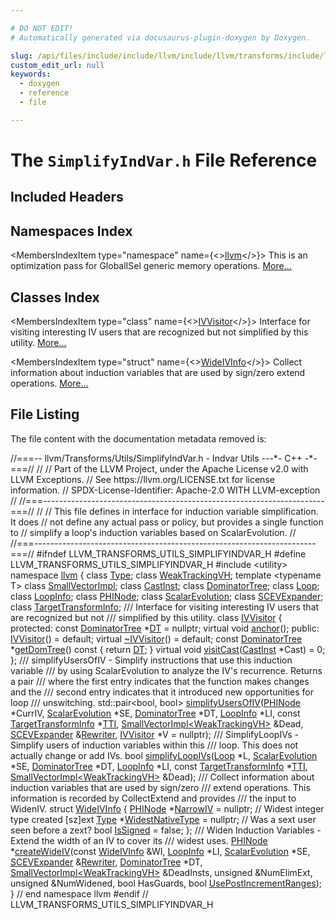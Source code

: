 ```yaml
---

# DO NOT EDIT!
# Automatically generated via docusaurus-plugin-doxygen by Doxygen.

slug: /api/files/include/include/llvm/include/llvm/transforms/include/llvm/transforms/utils/simplifyindvar-h
custom_edit_url: null
keywords:
  - doxygen
  - reference
  - file

---
```





# The `SimplifyIndVar.h` File Reference

<DoxygenPage pluginConfig={pluginConfig}>



## Included Headers

<IncludesList>
<IncludesListItem
  filePath="utility"
  permalink=""
  isLocal="false" />
</IncludesList>

## Namespaces Index

<MembersIndex>

<MembersIndexItem
  type="namespace"
  name={<><a href="/docs/api/namespaces/llvm">llvm</a></>}>
This is an optimization pass for GlobalISel generic memory operations. <a href="/docs/api/namespaces/llvm/#details">More...</a>
</MembersIndexItem>

</MembersIndex>

## Classes Index

<MembersIndex>

<MembersIndexItem
  type="class"
  name={<><a href="/docs/api/classes/llvm/ivvisitor">IVVisitor</a></>}>
Interface for visiting interesting IV users that are recognized but not simplified by this utility. <a href="/docs/api/classes/llvm/ivvisitor/#details">More...</a>
</MembersIndexItem>

<MembersIndexItem
  type="struct"
  name={<><a href="/docs/api/structs/llvm/wideivinfo">WideIVInfo</a></>}>
Collect information about induction variables that are used by sign/zero extend operations. <a href="/docs/api/structs/llvm/wideivinfo/#details">More...</a>
</MembersIndexItem>

</MembersIndex>


## File Listing

The file content with the documentation metadata removed is:

<ProgramListing>

<Link id="l00001" /><CodeLine lineNumber="1"><span class="doxyHighlightComment">//===-- llvm/Transforms/Utils/SimplifyIndVar.h - Indvar Utils ---&#42;- C++ -&#42;-===//</span></CodeLine>
<Link id="l00002" /><CodeLine lineNumber="2"><span class="doxyHighlightComment">//</span></CodeLine>
<Link id="l00003" /><CodeLine lineNumber="3"><span class="doxyHighlightComment">// Part of the LLVM Project, under the Apache License v2.0 with LLVM Exceptions.</span></CodeLine>
<Link id="l00004" /><CodeLine lineNumber="4"><span class="doxyHighlightComment">// See https://llvm.org/LICENSE.txt for license information.</span></CodeLine>
<Link id="l00005" /><CodeLine lineNumber="5"><span class="doxyHighlightComment">// SPDX-License-Identifier: Apache-2.0 WITH LLVM-exception</span></CodeLine>
<Link id="l00006" /><CodeLine lineNumber="6"><span class="doxyHighlightComment">//</span></CodeLine>
<Link id="l00007" /><CodeLine lineNumber="7"><span class="doxyHighlightComment">//===----------------------------------------------------------------------===//</span></CodeLine>
<Link id="l00008" /><CodeLine lineNumber="8"><span class="doxyHighlightComment">//</span></CodeLine>
<Link id="l00009" /><CodeLine lineNumber="9"><span class="doxyHighlightComment">// This file defines in interface for induction variable simplification. It does</span></CodeLine>
<Link id="l00010" /><CodeLine lineNumber="10"><span class="doxyHighlightComment">// not define any actual pass or policy, but provides a single function to</span></CodeLine>
<Link id="l00011" /><CodeLine lineNumber="11"><span class="doxyHighlightComment">// simplify a loop&#39;s induction variables based on ScalarEvolution.</span></CodeLine>
<Link id="l00012" /><CodeLine lineNumber="12"><span class="doxyHighlightComment">//</span></CodeLine>
<Link id="l00013" /><CodeLine lineNumber="13"><span class="doxyHighlightComment">//===----------------------------------------------------------------------===//</span></CodeLine>
<Link id="l00014" /><CodeLine lineNumber="14"></CodeLine>
<Link id="l00015" /><CodeLine lineNumber="15"><span class="doxyHighlightPreprocessor">#ifndef LLVM&#95;TRANSFORMS&#95;UTILS&#95;SIMPLIFYINDVAR&#95;H</span></CodeLine>
<Link id="l00016" /><CodeLine lineNumber="16"><span class="doxyHighlightPreprocessor">#define LLVM&#95;TRANSFORMS&#95;UTILS&#95;SIMPLIFYINDVAR&#95;H</span></CodeLine>
<Link id="l00017" /><CodeLine lineNumber="17"></CodeLine>
<Link id="l00018" /><CodeLine lineNumber="18"><span class="doxyHighlightPreprocessor">#include &lt;utility&gt;</span></CodeLine>
<Link id="l00019" /><CodeLine lineNumber="19"></CodeLine>
<Link id="l00020" /><CodeLine lineNumber="20"><span class="doxyHighlightKeyword">namespace </span><span class="doxyHighlight"><a href="/docs/api/namespaces/llvm">llvm</a> &#123;</span></CodeLine>
<Link id="l00021" /><CodeLine lineNumber="21"></CodeLine>
<Link id="l00022" /><CodeLine lineNumber="22"><span class="doxyHighlightKeyword">class </span><span class="doxyHighlight"><a href="/docs/api/classes/llvm/type">Type</a>;</span></CodeLine>
<Link id="l00023" /><CodeLine lineNumber="23"><span class="doxyHighlightKeyword">class </span><span class="doxyHighlight"><a href="/docs/api/classes/llvm/weaktrackingvh">WeakTrackingVH</a>;</span></CodeLine>
<Link id="l00024" /><CodeLine lineNumber="24"><span class="doxyHighlightKeyword">template</span><span class="doxyHighlight"> &lt;</span><span class="doxyHighlightKeyword">typename</span><span class="doxyHighlight"> T&gt; </span><span class="doxyHighlightKeyword">class </span><span class="doxyHighlight"><a href="/docs/api/classes/llvm/smallvectorimpl">SmallVectorImpl</a>;</span></CodeLine>
<Link id="l00025" /><CodeLine lineNumber="25"><span class="doxyHighlightKeyword">class </span><span class="doxyHighlight"><a href="/docs/api/classes/llvm/castinst">CastInst</a>;</span></CodeLine>
<Link id="l00026" /><CodeLine lineNumber="26"><span class="doxyHighlightKeyword">class </span><span class="doxyHighlight"><a href="/docs/api/classes/llvm/dominatortree">DominatorTree</a>;</span></CodeLine>
<Link id="l00027" /><CodeLine lineNumber="27"><span class="doxyHighlightKeyword">class </span><span class="doxyHighlight"><a href="/docs/api/classes/llvm/loop">Loop</a>;</span></CodeLine>
<Link id="l00028" /><CodeLine lineNumber="28"><span class="doxyHighlightKeyword">class </span><span class="doxyHighlight"><a href="/docs/api/classes/llvm/loopinfo">LoopInfo</a>;</span></CodeLine>
<Link id="l00029" /><CodeLine lineNumber="29"><span class="doxyHighlightKeyword">class </span><span class="doxyHighlight"><a href="/docs/api/classes/llvm/phinode">PHINode</a>;</span></CodeLine>
<Link id="l00030" /><CodeLine lineNumber="30"><span class="doxyHighlightKeyword">class </span><span class="doxyHighlight"><a href="/docs/api/classes/llvm/scalarevolution">ScalarEvolution</a>;</span></CodeLine>
<Link id="l00031" /><CodeLine lineNumber="31"><span class="doxyHighlightKeyword">class </span><span class="doxyHighlight"><a href="/docs/api/classes/llvm/scevexpander">SCEVExpander</a>;</span></CodeLine>
<Link id="l00032" /><CodeLine lineNumber="32"><span class="doxyHighlightKeyword">class </span><span class="doxyHighlight"><a href="/docs/api/classes/llvm/targettransforminfo">TargetTransformInfo</a>;</span></CodeLine>
<Link id="l00033" /><CodeLine lineNumber="33"></CodeLine>
<Link id="l00034" /><CodeLine lineNumber="34"><span class="doxyHighlightComment">/// Interface for visiting interesting IV users that are recognized but not</span></CodeLine>
<Link id="l00035" /><CodeLine lineNumber="35"><span class="doxyHighlightComment">/// simplified by this utility.</span></CodeLine>
<Link id="l00036" /><CodeLine lineNumber="36" lineLink="/docs/api/classes/llvm/ivvisitor"><span class="doxyHighlightKeyword">class </span><span class="doxyHighlight"><a href="/docs/api/classes/llvm/ivvisitor/#a3514f750bbc476c7918e33012ab7eab8">IVVisitor</a> &#123;</span></CodeLine>
<Link id="l00037" /><CodeLine lineNumber="37"><span class="doxyHighlightKeyword">protected</span><span class="doxyHighlight">:</span></CodeLine>
<Link id="l00038" /><CodeLine lineNumber="38" lineLink="/docs/api/classes/llvm/ivvisitor/#a2bf79e79a66baf07734df167944a427f"><span class="doxyHighlight">  </span><span class="doxyHighlightKeyword">const</span><span class="doxyHighlight"> <a href="/docs/api/classes/llvm/dominatortree">DominatorTree</a> &#42;<a href="/docs/api/classes/llvm/ivvisitor/#a2bf79e79a66baf07734df167944a427f">DT</a> = </span><span class="doxyHighlightKeyword">nullptr</span><span class="doxyHighlight">;</span></CodeLine>
<Link id="l00039" /><CodeLine lineNumber="39"></CodeLine>
<Link id="l00040" /><CodeLine lineNumber="40"><span class="doxyHighlight">  </span><span class="doxyHighlightKeyword">virtual</span><span class="doxyHighlight"> </span><span class="doxyHighlightKeywordType">void</span><span class="doxyHighlight"> <a href="/docs/api/classes/llvm/ivvisitor/#adc922a312c925e0c0a180105b60bab10">anchor</a>();</span></CodeLine>
<Link id="l00041" /><CodeLine lineNumber="41"></CodeLine>
<Link id="l00042" /><CodeLine lineNumber="42"><span class="doxyHighlightKeyword">public</span><span class="doxyHighlight">:</span></CodeLine>
<Link id="l00043" /><CodeLine lineNumber="43" lineLink="/docs/api/classes/llvm/ivvisitor/#a3514f750bbc476c7918e33012ab7eab8"><span class="doxyHighlight">  <a href="/docs/api/classes/llvm/ivvisitor/#a3514f750bbc476c7918e33012ab7eab8">IVVisitor</a>() = </span><span class="doxyHighlightKeywordFlow">default</span><span class="doxyHighlight">;</span></CodeLine>
<Link id="l00044" /><CodeLine lineNumber="44" lineLink="/docs/api/classes/llvm/ivvisitor/#a1f289591a97d7dd0088a499a3745654c"><span class="doxyHighlight">  </span><span class="doxyHighlightKeyword">virtual</span><span class="doxyHighlight"> <a href="/docs/api/classes/llvm/ivvisitor/#a1f289591a97d7dd0088a499a3745654c">~IVVisitor</a>() = </span><span class="doxyHighlightKeywordFlow">default</span><span class="doxyHighlight">;</span></CodeLine>
<Link id="l00045" /><CodeLine lineNumber="45"></CodeLine>
<Link id="l00046" /><CodeLine lineNumber="46" lineLink="/docs/api/classes/llvm/ivvisitor/#a5b9d300f25f597c2b78a50cd1ca38f3b"><span class="doxyHighlight">  </span><span class="doxyHighlightKeyword">const</span><span class="doxyHighlight"> <a href="/docs/api/classes/llvm/dominatortree">DominatorTree</a> &#42;<a href="/docs/api/classes/llvm/ivvisitor/#a5b9d300f25f597c2b78a50cd1ca38f3b">getDomTree</a>()</span><span class="doxyHighlightKeyword"> const </span><span class="doxyHighlight">&#123; </span><span class="doxyHighlightKeywordFlow">return</span><span class="doxyHighlight"> <a href="/docs/api/classes/llvm/ivvisitor/#a2bf79e79a66baf07734df167944a427f">DT</a>; &#125;</span></CodeLine>
<Link id="l00047" /><CodeLine lineNumber="47" lineLink="/docs/api/classes/llvm/ivvisitor/#a366cbb9ce621c37ddb186c0813e60f22"><span class="doxyHighlight">  </span><span class="doxyHighlightKeyword">virtual</span><span class="doxyHighlight"> </span><span class="doxyHighlightKeywordType">void</span><span class="doxyHighlight"> <a href="/docs/api/classes/llvm/ivvisitor/#a366cbb9ce621c37ddb186c0813e60f22">visitCast</a>(<a href="/docs/api/classes/llvm/castinst">CastInst</a> &#42;Cast) = 0;</span></CodeLine>
<Link id="l00048" /><CodeLine lineNumber="48"><span class="doxyHighlight">&#125;;</span></CodeLine>
<Link id="l00049" /><CodeLine lineNumber="49"></CodeLine>
<Link id="l00050" /><CodeLine lineNumber="50"><span class="doxyHighlightComment">/// simplifyUsersOfIV - Simplify instructions that use this induction variable</span></CodeLine>
<Link id="l00051" /><CodeLine lineNumber="51"><span class="doxyHighlightComment">/// by using ScalarEvolution to analyze the IV&#39;s recurrence. Returns a pair</span></CodeLine>
<Link id="l00052" /><CodeLine lineNumber="52"><span class="doxyHighlightComment">/// where the first entry indicates that the function makes changes and the</span></CodeLine>
<Link id="l00053" /><CodeLine lineNumber="53"><span class="doxyHighlightComment">/// second entry indicates that it introduced new opportunities for loop</span></CodeLine>
<Link id="l00054" /><CodeLine lineNumber="54"><span class="doxyHighlightComment">/// unswitching.</span></CodeLine>
<Link id="l00055" /><CodeLine lineNumber="55"><span class="doxyHighlight">std::pair&lt;bool, bool&gt; <a href="/docs/api/namespaces/llvm/#a9796363223b02a1db7a9a7dca91e833f">simplifyUsersOfIV</a>(<a href="/docs/api/classes/llvm/phinode">PHINode</a> &#42;CurrIV, <a href="/docs/api/classes/llvm/scalarevolution">ScalarEvolution</a> &#42;SE,</span></CodeLine>
<Link id="l00056" /><CodeLine lineNumber="56"><span class="doxyHighlight">                                        <a href="/docs/api/classes/llvm/dominatortree">DominatorTree</a> &#42;DT, <a href="/docs/api/classes/llvm/loopinfo">LoopInfo</a> &#42;LI,</span></CodeLine>
<Link id="l00057" /><CodeLine lineNumber="57"><span class="doxyHighlight">                                        </span><span class="doxyHighlightKeyword">const</span><span class="doxyHighlight"> <a href="/docs/api/classes/llvm/targettransforminfo">TargetTransformInfo</a> &#42;<a href="/docs/api/namespaces/llvm/#aa0d69e81725c10fa5407f0bf34462068">TTI</a>,</span></CodeLine>
<Link id="l00058" /><CodeLine lineNumber="58"><span class="doxyHighlight">                                        <a href="/docs/api/classes/llvm/smallvectorimpl">SmallVectorImpl&lt;WeakTrackingVH&gt;</a> &amp;Dead,</span></CodeLine>
<Link id="l00059" /><CodeLine lineNumber="59"><span class="doxyHighlight">                                        <a href="/docs/api/classes/llvm/scevexpander">SCEVExpander</a> &amp;<a href="/docs/api/files/lib/lib/codegen/virtregmap-cpp/#a1ad52109a2ff430460c8776286b97b2e">Rewriter</a>,</span></CodeLine>
<Link id="l00060" /><CodeLine lineNumber="60"><span class="doxyHighlight">                                        <a href="/docs/api/classes/llvm/ivvisitor">IVVisitor</a> &#42;V = </span><span class="doxyHighlightKeyword">nullptr</span><span class="doxyHighlight">);</span></CodeLine>
<Link id="l00061" /><CodeLine lineNumber="61"></CodeLine>
<Link id="l00062" /><CodeLine lineNumber="62"><span class="doxyHighlightComment">/// SimplifyLoopIVs - Simplify users of induction variables within this</span></CodeLine>
<Link id="l00063" /><CodeLine lineNumber="63"><span class="doxyHighlightComment">/// loop. This does not actually change or add IVs.</span></CodeLine>
<Link id="l00064" /><CodeLine lineNumber="64"><span class="doxyHighlightKeywordType">bool</span><span class="doxyHighlight"> <a href="/docs/api/namespaces/llvm/#a8413a9136fa25e3dfdebc5cb8c111002">simplifyLoopIVs</a>(<a href="/docs/api/classes/llvm/loop">Loop</a> &#42;L, <a href="/docs/api/classes/llvm/scalarevolution">ScalarEvolution</a> &#42;SE, <a href="/docs/api/classes/llvm/dominatortree">DominatorTree</a> &#42;DT,</span></CodeLine>
<Link id="l00065" /><CodeLine lineNumber="65"><span class="doxyHighlight">                     <a href="/docs/api/classes/llvm/loopinfo">LoopInfo</a> &#42;LI, </span><span class="doxyHighlightKeyword">const</span><span class="doxyHighlight"> <a href="/docs/api/classes/llvm/targettransforminfo">TargetTransformInfo</a> &#42;<a href="/docs/api/namespaces/llvm/#aa0d69e81725c10fa5407f0bf34462068">TTI</a>,</span></CodeLine>
<Link id="l00066" /><CodeLine lineNumber="66"><span class="doxyHighlight">                     <a href="/docs/api/classes/llvm/smallvectorimpl">SmallVectorImpl&lt;WeakTrackingVH&gt;</a> &amp;Dead);</span></CodeLine>
<Link id="l00067" /><CodeLine lineNumber="67"></CodeLine>
<Link id="l00068" /><CodeLine lineNumber="68"><span class="doxyHighlightComment">/// Collect information about induction variables that are used by sign/zero</span></CodeLine>
<Link id="l00069" /><CodeLine lineNumber="69"><span class="doxyHighlightComment">/// extend operations. This information is recorded by CollectExtend and provides</span></CodeLine>
<Link id="l00070" /><CodeLine lineNumber="70"><span class="doxyHighlightComment">/// the input to WidenIV.</span></CodeLine>
<Link id="l00071" /><CodeLine lineNumber="71" lineLink="/docs/api/structs/llvm/wideivinfo"><span class="doxyHighlightKeyword">struct </span><span class="doxyHighlight"><a href="/docs/api/structs/llvm/wideivinfo">WideIVInfo</a> &#123;</span></CodeLine>
<Link id="l00072" /><CodeLine lineNumber="72" lineLink="/docs/api/structs/llvm/wideivinfo/#a882fc540d5e5234ddf6a9f880e3f5a9b"><span class="doxyHighlight">  <a href="/docs/api/classes/llvm/phinode">PHINode</a> &#42;<a href="/docs/api/structs/llvm/wideivinfo/#a882fc540d5e5234ddf6a9f880e3f5a9b">NarrowIV</a> = </span><span class="doxyHighlightKeyword">nullptr</span><span class="doxyHighlight">;</span></CodeLine>
<Link id="l00073" /><CodeLine lineNumber="73"></CodeLine>
<Link id="l00074" /><CodeLine lineNumber="74"><span class="doxyHighlight">  </span><span class="doxyHighlightComment">// Widest integer type created &#91;sz&#93;ext</span></CodeLine>
<Link id="l00075" /><CodeLine lineNumber="75" lineLink="/docs/api/structs/llvm/wideivinfo/#a2bd973d7992b3f205e8d270d1a4183cd"><span class="doxyHighlight">  <a href="/docs/api/classes/llvm/type">Type</a> &#42;<a href="/docs/api/structs/llvm/wideivinfo/#a2bd973d7992b3f205e8d270d1a4183cd">WidestNativeType</a> = </span><span class="doxyHighlightKeyword">nullptr</span><span class="doxyHighlight">;</span></CodeLine>
<Link id="l00076" /><CodeLine lineNumber="76"></CodeLine>
<Link id="l00077" /><CodeLine lineNumber="77"><span class="doxyHighlight">  </span><span class="doxyHighlightComment">// Was a sext user seen before a zext?</span></CodeLine>
<Link id="l00078" /><CodeLine lineNumber="78" lineLink="/docs/api/structs/llvm/wideivinfo/#a45b4503c5e229503d60cc68c034286ab"><span class="doxyHighlight">  </span><span class="doxyHighlightKeywordType">bool</span><span class="doxyHighlight"> <a href="/docs/api/structs/llvm/wideivinfo/#a45b4503c5e229503d60cc68c034286ab">IsSigned</a> = </span><span class="doxyHighlightKeyword">false</span><span class="doxyHighlight">;</span></CodeLine>
<Link id="l00079" /><CodeLine lineNumber="79"><span class="doxyHighlight">&#125;;</span></CodeLine>
<Link id="l00080" /><CodeLine lineNumber="80"></CodeLine>
<Link id="l00081" /><CodeLine lineNumber="81"><span class="doxyHighlightComment">/// Widen Induction Variables - Extend the width of an IV to cover its</span></CodeLine>
<Link id="l00082" /><CodeLine lineNumber="82"><span class="doxyHighlightComment">/// widest uses.</span></CodeLine>
<Link id="l00083" /><CodeLine lineNumber="83"><span class="doxyHighlight"><a href="/docs/api/classes/llvm/phinode">PHINode</a> &#42;<a href="/docs/api/namespaces/llvm/#a35edc71a3e9b62bcfa5b80ae369515d9">createWideIV</a>(</span><span class="doxyHighlightKeyword">const</span><span class="doxyHighlight"> <a href="/docs/api/structs/llvm/wideivinfo">WideIVInfo</a> &amp;WI,</span></CodeLine>
<Link id="l00084" /><CodeLine lineNumber="84"><span class="doxyHighlight">    <a href="/docs/api/classes/llvm/loopinfo">LoopInfo</a> &#42;LI, <a href="/docs/api/classes/llvm/scalarevolution">ScalarEvolution</a> &#42;SE, <a href="/docs/api/classes/llvm/scevexpander">SCEVExpander</a> &amp;<a href="/docs/api/files/lib/lib/codegen/virtregmap-cpp/#a1ad52109a2ff430460c8776286b97b2e">Rewriter</a>,</span></CodeLine>
<Link id="l00085" /><CodeLine lineNumber="85"><span class="doxyHighlight">    <a href="/docs/api/classes/llvm/dominatortree">DominatorTree</a> &#42;DT, <a href="/docs/api/classes/llvm/smallvectorimpl">SmallVectorImpl&lt;WeakTrackingVH&gt;</a> &amp;DeadInsts,</span></CodeLine>
<Link id="l00086" /><CodeLine lineNumber="86"><span class="doxyHighlight">    </span><span class="doxyHighlightKeywordType">unsigned</span><span class="doxyHighlight"> &amp;NumElimExt, </span><span class="doxyHighlightKeywordType">unsigned</span><span class="doxyHighlight"> &amp;NumWidened,</span></CodeLine>
<Link id="l00087" /><CodeLine lineNumber="87"><span class="doxyHighlight">    </span><span class="doxyHighlightKeywordType">bool</span><span class="doxyHighlight"> HasGuards, </span><span class="doxyHighlightKeywordType">bool</span><span class="doxyHighlight"> <a href="/docs/api/files/lib/lib/transforms/lib/transforms/scalar/indvarsimplify-cpp/#accc15a102c8ad5b2f46c6b23ca331f4c">UsePostIncrementRanges</a>);</span></CodeLine>
<Link id="l00088" /><CodeLine lineNumber="88"></CodeLine>
<Link id="l00089" /><CodeLine lineNumber="89"><span class="doxyHighlight">&#125; </span><span class="doxyHighlightComment">// end namespace llvm</span></CodeLine>
<Link id="l00090" /><CodeLine lineNumber="90"></CodeLine>
<Link id="l00091" /><CodeLine lineNumber="91"><span class="doxyHighlightPreprocessor">#endif </span><span class="doxyHighlightComment">// LLVM&#95;TRANSFORMS&#95;UTILS&#95;SIMPLIFYINDVAR&#95;H</span></CodeLine>

</ProgramListing>


</DoxygenPage>
